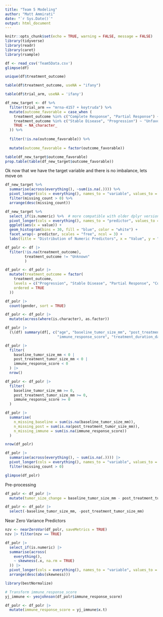 ```yaml
---
title: "Team 5 Modeling"
author: "Matt Ammirati"
date: "`r Sys.Date()`"
output: html_document
---
```


```r
knitr::opts_chunk$set(echo = TRUE, warning = FALSE, message = FALSE)
library(tidyverse)
library(readr)
library(caret)
library(rsample)
```

```r
df <- read_csv('Team5Data.csv')
glimpse(df)
```
```r
unique(df$treatment_outcome)
```

```r
table(df$treatment_outcome, useNA = "ifany")
```
```r
table(df$trial_arm, useNA = 'ifany')
```
```r
df_new_target <- df %>%
  filter(trial_arm == "mrna-4157 + keytruda") %>%
  mutate(outcome_favorable = case_when (
    treatment_outcome %in% c("Complete Response", "Partial Response") ~ "Favorable",
    treatment_outcome %in% c("Stable Disease", "Progression") ~ "Unfavorable",
    TRUE ~ NA_character_
  )) %>%
  
  filter(!is.na(outcome_favorable)) %>%
  
  mutate(outcome_favorable = factor(outcome_favorable))
```
```r
table(df_new_target$outcome_favorable)
prop.table(table(df_new_target$outcome_favorable))
```
Ok now that we have the target variable and there is no imbalance, lets move on

```r
df_new_target %>% 
  summarise(across(everything(), ~sum(is.na(.)))) %>%
  pivot_longer(cols = everything(), names_to = "variable", values_to = "missing_count") %>%
  filter(missing_count > 0) %>%
  arrange(desc(missing_count))
```
```r
df_new_target %>%
  select_if(is.numeric) %>%  # more compatible with older dplyr versions
  pivot_longer(cols = everything(), names_to = "predictor", values_to = "value") %>%
  ggplot(aes(x = value)) +
  geom_histogram(bins = 30, fill = "blue", color = "white") +
  facet_wrap(~ predictor, scales = "free", ncol = 3) +
  labs(title = "Distribution of Numeric Predictors", x = "Value", y = "Count")


```
```r
df_polr <- df |> 
  filter(!is.na(treatment_outcome),
         treatment_outcome != "Unknown"
         )
```
```r
df_polr <- df_polr |>
  mutate(treatment_outcome = factor(
    treatment_outcome,
    levels = c("Progression", "Stable Disease", "Partial Response", "Complete Response"),
    ordered = TRUE
  ))
```
```r
df_polr |> 
  count(gender, sort = TRUE)
```
```r
df_polr <- df_polr |>
  mutate(across(where(is.character), as.factor))
```
```r
df_polr |>
  (\(df) summary(df[, c("age", "baseline_tumor_size_mm", "post_treatment_tumor_size_mm",
                        "immune_response_score", "treatment_duration_days")]))()
```
```r
df_polr |>
  filter(
    baseline_tumor_size_mm < 0 |
    post_treatment_tumor_size_mm < 0 |
    immune_response_score < 0
  ) |>
  nrow()

```
```r
df_polr <- df_polr |>
  filter(
    baseline_tumor_size_mm >= 0,
    post_treatment_tumor_size_mm >= 0,
    immune_response_score >= 0
  )
```

```r
df_polr |>
  summarise(
    n_missing_baseline = sum(is.na(baseline_tumor_size_mm)),
    n_missing_post = sum(is.na(post_treatment_tumor_size_mm)),
    n_missing_immune = sum(is.na(immune_response_score))
  )

```
```r
nrow(df_polr)
```
```r
df_polr |>
  summarise(across(everything(), ~ sum(is.na(.)))) |>
  pivot_longer(cols = everything(), names_to = "variable", values_to = "missing_count") |>
  filter(missing_count > 0)

```
```r
glimpse(df_polr)
```
Pre-processing
```r
df_polr <- df_polr |>
  mutate(tumor_size_change = baseline_tumor_size_mm - post_treatment_tumor_size_mm)
```
```r
df_polr <- df_polr |>
  select(-baseline_tumor_size_mm, -post_treatment_tumor_size_mm)

```



Near Zero Variance Predictors
```r
nzv <- nearZeroVar(df_polr, saveMetrics = TRUE)
nzv |> filter(nzv == TRUE)
```
```r
df_polr |>
  select_if(is.numeric) |>
  summarise(across(
    everything(),
    ~ skewness(.x, na.rm = TRUE)
  )) |>
  pivot_longer(cols = everything(), names_to = "variable", values_to = "skewness") |>
  arrange(desc(abs(skewness)))


```
```r
library(bestNormalize)

# Transform immune_response_score
yj_immune <- yeojohnson(df_polr$immune_response_score)

df_polr <- df_polr |>
  mutate(immune_response_score = yj_immune$x.t)

```









